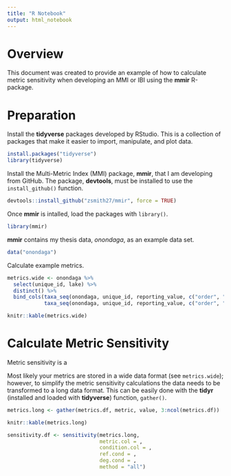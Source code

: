 ```yaml
---
title: "R Notebook"
output: html_notebook
---
```



# Overview

This document was created to provide an example of how to calculate metric sensitivity when developing an MMI or IBI using the __mmir__ R-package.

# Preparation

Install the __tidyverse__ packages developed by RStudio. This is a collection of packages that make it easier to import, manipulate, and plot data.
```r
install.packages("tidyverse")
library(tidyverse)
```

Install the Multi-Metric Index (MMI) package, __mmir__, that I am developing from GitHub. The package, __devtools__, must be installed to use the `install_github()` function.
```r
devtools::install_github("zsmith27/mmir", force = TRUE)
```

Once __mmir__ is intalled, load the packages with `library()`.
```r
library(mmir)
```

__mmir__ contains my thesis data, _onondaga_, as an example data set.
```r
data("onondaga")
```

Calculate example metrics.
```r
metrics.wide <- onondaga %>% 
  select(unique_id, lake) %>% 
  distinct() %>% 
  bind_cols(taxa_seq(onondaga, unique_id, reporting_value, c("order", "family"), "final_id",  job = "rich"),
            taxa_seq(onondaga, unique_id, reporting_value, c("order", "family"),  job = "pct"))

knitr::kable(metrics.wide)
```



# Calculate Metric Sensitivity

Metric sensitivity is a 

Most likely your metrics are stored in a wide data format (see `metrics.wide`); however, to simplify the metric sensitivity calculations the data needs to be transformed to a long data format. This can be easily done with the __tidyr__ (installed and loaded with __tidyverse__) function, `gather()`.
```r
metrics.long <- gather(metrics.df, metric, value, 3:ncol(metrics.df))

knitr::kable(metrics.long)
```


```r
sensitivity.df <- sensitivity(metrics.long,
                              metric.col = ,
                              condition.col = ,
                              ref.cond = ,
                              deg.cond = ,
                              method = "all")
```



